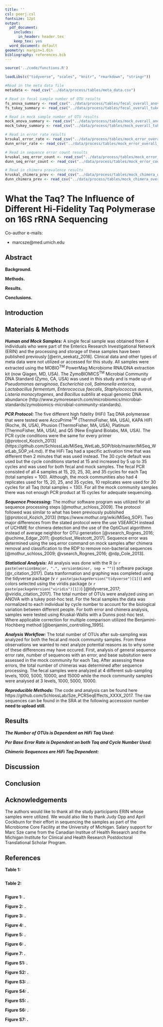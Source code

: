 ---
title: ''
csl: peerj.csl
fontsize: 12pt
output:
  pdf_document:
    includes:
      in_header: header.tex
    keep_tex: yes
  word_document: default
geometry: margin=1.0in
bibliography: references.bib
---

```{r knitr_settings, eval=TRUE, echo=FALSE, warning=FALSE, message=FALSE}

source('../code/functions.R')

loadLibs(c("tidyverse", "scales", "knitr", "rmarkdown", "stringr"))

```

```{r rdata_tables, eval=TRUE, echo=FALSE, warning=FALSE, message=FALSE}

#Read in the meta data file
metadata <- read_csv("../data/process/tables/meta_data.csv")

# Read in fecal sample number of OTU results
fs_anova_summary <- read_csv("../data/process/tables/fecal_overall_anova_results.csv")
fs_tukey_summary <- read_csv("../data/process/tables/fecal_overall_tukey_results.csv")

# Read in mock sample number of OTU results
mock_anova_summary <- read_csv("../data/process/tables/mock_overall_anova_results.csv")
mock_tukey_summary <- read_csv("../data/process/tables/mock_overall_tukey_results.csv")

# Read in error rate results
krsukal_error_rate <- read_csv("../data/process/tables/mock_error_overall_kruskal_results.csv")
dunn_error_rate <- read_csv("../data/process/tables/mock_error_overall_dunn_results.csv")

# Read in sequence error count results
kruskal_seq_error_count <- read_csv("../data/process/tables/mock_error_count_overall_kruskal_results.csv")
dunn_seq_error_count <- read_csv("../data/process/tables/mock_error_count_overall_dunn_results.csv")

# Read in chimera prevalence results
kruskal_chimera_prev <- read_csv("../data/process/tables/mock_chimera_overall_kruskal_results.csv")
dunn_chimera_prev <- read_csv("../data/process/tables/mock_chimera_overall_dunn_results.csv")

```



# What the Taq? The Influence of Different Hi-Fidelity Taq Polymerase on 16S rRNA Sequencing

\begin{center}
\vspace{25mm}

Marc A Sze${^1}$ and Patrick D Schloss${^1}$${^\dagger}$

\vspace{20mm}

$\dagger$ To whom correspondence should be addressed: pschloss@umich.edu

$1$ Department of Microbiology and Immunology, University of Michigan, Ann Arbor, MI




\end{center}

Co-author e-mails:

* marcsze@med.umich.edu



\newpage
\linenumbers

## Abstract

**Background.** 

**Methods.**

**Results.** 

**Conclusions.** 




\newpage


## Introduction




\newpage

## Materials & Methods

***Human and Mock Samples:***
A single fecal sample was obtained from 4 individuals who were part of the Enterics Research Investigational Network (ERIN) and the processing and storage of these samples have been published previously [@erin_seekatz_2016]. Clinical data and other types of meta data were not utilized or accessed for this study. All samples were extracted using the MOBIO^TM^ PowerMag Microbiome RNA/DNA extraction kit (now Qiagen, MD, USA). The ZymoBIOMICS^TM^ Microbial Community DNA Standard (Zymo, CA, USA) was used in this study and is made up of *Pseudomonas aeruginosa*, *Escherichia coli*, *Salmonella enterica*, *Lactobacillus fermentum*, *Enterococcus faecalis*, *Staphylococcus aureus*, *Listeria monocytogenes*, and *Bacillus subtilis* at equal genomic DNA abundance  (http://www.zymoresearch.com/microbiomics/microbial-standards/zymobiomics-microbial-community-standards).

***PCR Protocol:***
The five different high fidelity (HiFi) Taq DNA polymerase that were tested were AccuPrime^TM^ (ThermoFisher, MA, USA), KAPA HIFI (Roche, IN, USA), Phusion (ThermoFisher, MA, USA), Platinum (ThermoFisher, MA, USA), and Q5 (New England Biolabs, MA, USA). The PCR cycle conditions were the same for every primer [@protocol_Kozich_2013] (https://github.com/SchlossLab/MiSeq_WetLab_SOP/blob/master/MiSeq_WetLab_SOP_v4.md). If the HiFi Taq had a specific activation time that was different then 2 minutes that was used instead. The 30 cycle default was used but the cycle conditions started at 15 and increased by 5 up to 35 cycles and was used for both fecal and mock samples. The fecal PCR consisted of all 4 samples at 15, 20, 25, 30, and 35 cycles for each Taq (total samples = 100). Although, the mock communities also had 4 replicates used for 15, 20, 25, and 35 cycles, 10 replicates were used for 30 cycles for all Taq (total samples = 130). For all the mock community samples there was not enough PCR product at 15 cycles for adequate sequencing.    

***Sequence Processing:***
The mothur software program was utilized for all sequence processing steps [@mothur_schloss_2009]. The protocol followed was similar to what has been previously publsihed [@protocol_Kozich_2013] (https://www.mothur.org/wiki/MiSeq_SOP). Two major differences from the stated protocol were the use VSEARCH instead of UCHIME for chimera detection and the use of the OptiClust algorithmn instead of average neighbor for OTU generation [@vsearch_Rognes_2016; @uchime_Edgar_2011; @opticlust_Westcott_2017]. Sequence error was determined using the seq.error command on mock samples after chimera removal and classification to the RDP to remove non-bacterial sequences [@mothur_schloss_2009; @vsearch_Rognes_2016; @rdp_Cole_2013].  

***Statistical Analysis:***
All analysis was done with the R (v `r paste(version$major, ".", version$minor, sep = "")`) software package [@r_citation_2017]. Data tranformation and graphing was completed using the tidyverse package (v `r paste(packageVersion("tidyverse")[1])`) and colors selected using the viridis package (v `r paste(packageVersion("viridis")[1])`) [@tidyverse_2017; @viridis_citation_2017]. The total number of OTUs were analyzed using an ANOVA with a tukey post-hoc test. For the fecal samples the data was normalized to each individual by cycle number to account for the biological variation between different people. For both error and chimera analysis, samples were tested using Kruskal-Wallis with a Dunns post-hoc test. Where applicable correction for multiple comparison utilized the Benjamini-Hochberg method [@benjamini_controlling_1995].    

***Analysis Workflow:***
The total number of OTUs after sub-sampling was analyzed for both the fecal and mock community samples. From these observations we wanted to next analyze potential reasons as to why some of these differences may have occured. First, analysis of general sequence error rate, number of sequences with an error, and base subsitution were assessed in the mock community for each Taq. After assessing these errors, the total number of chimeras was determined after sequence processing. The fecal samples were analyzed at 4 different sub-sampling levels, 1000, 5000, 10000, and 15000 while the mock community samples were analysed at 3 levels, 1000, 5000, 10000.

***Reproducible Methods:***
The code and analysis can be found here https://github.com/SchlossLab/Sze_PCRSeqEffects_XXXX_2017. The raw sequences can be found in the SRA at the following accesssion number **need to upload still**.


\newpage


## Results

***The Number of OTUs is Dependent on HiFi Taq Used:***


***Per Base Error Rate is Dependent on both Taq and Cycle Number Used:***


***Chimeric Sequences are HiFi Taq Dependent:***


\newpage

## Discussion



\newpage

## Conclusion



\newpage



## Acknowledgements

The authors would like to thank all the study participants ERIN whose samples were utilized. We would also like to thank Judy Opp and April Cockburn for their effort in sequencing the samples as part of the Microbiome Core Facility at the University of Michigan. Salary support for Marc Sze came from the Canadian Institue of Health Research and the Michigan Institute for Clinical and Health Research Postdoctoral Translational Scholar Program.

\newpage

## References

<div id="refs"></div>

\newpage


**Table 1: **

\footnotesize

```{r table1, echo=FALSE, message=FALSE, warning=FALSE}


```

\normalsize
\newpage

**Table 2: **

\footnotesize

```{r table2, echo=FALSE, message=FALSE, warning=FALSE}


```

\normalsize
\newpage



**Figure 1: .** 

**Figure 2: .** 

**Figure 3: .**

**Figure 4: .** 

**Figure 5: .** 

**Figure 6: .** 

**Figure 7: .**  


\newpage


**Figure S1: .**

**Figure S2: .** 

**Figure S3: .** 

**Figure S4: .** 

**Figure S5: .** 

**Figure S6: .** 

**Figure S7: .** 

\newpage
